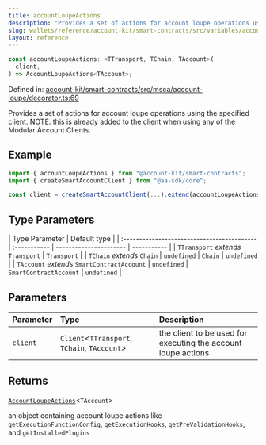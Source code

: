 ```yaml
---
title: accountLoupeActions
description: "Provides a set of actions for account loupe operations using the specified client. NOTE: this is already added to the client when using any of the Modular Account Clients."
slug: wallets/reference/account-kit/smart-contracts/src/variables/accountLoupeActions
layout: reference
---
```


```ts
const accountLoupeActions: <TTransport, TChain, TAccount>(
  client,
) => AccountLoupeActions<TAccount>;
```

Defined in: [account-kit/smart-contracts/src/msca/account-loupe/decorator.ts:69](https://github.com/alchemyplatform/aa-sdk/blob/49e74eee8606f480b200b4612d00d950da8a8742/account-kit/smart-contracts/src/msca/account-loupe/decorator.ts#L69)

Provides a set of actions for account loupe operations using the specified client.
NOTE: this is already added to the client when using any of the Modular Account Clients.

## Example

```ts
import { accountLoupeActions } from "@account-kit/smart-contracts";
import { createSmartAccountClient } from "@aa-sdk/core";

const client = createSmartAccountClient(...).extend(accountLoupeActions);
```

## Type Parameters

| Type Parameter                              | Default type |
| :------------------------------------------ | :----------- | ---------------------- | ----------- |
| `TTransport` _extends_ `Transport`          | `Transport`  |
| `TChain` _extends_ `Chain`                  | `undefined`  | `Chain`                | `undefined` |
| `TAccount` _extends_ `SmartContractAccount` | `undefined`  | `SmartContractAccount` | `undefined` |

## Parameters

| Parameter | Type                                          | Description                                                   |
| :-------- | :-------------------------------------------- | :------------------------------------------------------------ |
| `client`  | `Client`\<`TTransport`, `TChain`, `TAccount`> | the client to be used for executing the account loupe actions |

## Returns

[`AccountLoupeActions`](../type-aliases/AccountLoupeActions.mdx)\<`TAccount`>

an object containing account loupe actions like `getExecutionFunctionConfig`, `getExecutionHooks`, `getPreValidationHooks`, and `getInstalledPlugins`
